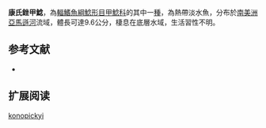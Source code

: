 {{Speciesbox
| name = 康氏銼甲鯰
| image =  
| image_width = 250px
| image_caption = 
| status = NE
| status_system = IUCN3.1
| genus = Rineloricaria
| species = konopickyi 
| authority = [[Steindachner|Steindachner]], 1879
| synonyms = *''Loricaria konopickyi'',Steindachner, 1879
}}

'''康氏銼甲鯰'''，為[[輻鰭魚綱|輻鰭魚綱]][[鯰形目|鯰形目]][[甲鯰科|甲鯰科]]的其中一[[種|種]]，為熱帶淡水魚，分布於[[南美洲|南美洲]][[亞馬遜河|亞馬遜河]]流域，體長可達9.6公分，棲息在底層水域，生活習性不明。
==参考文献==
*{{FishBase_species|genus=Rineloricaria|species=konopickyi |year=2014|month=11}}

== 扩展阅读 ==
{{refbegin}}
{{wikispecies-inline|Rineloricaria konopickyi |康氏銼甲鯰}}
{{refend}}
{{Taxonbar|from=Q6431328}}

[[Category:銼甲鯰屬|konopickyi]]